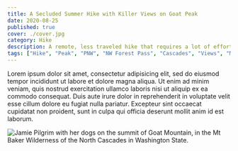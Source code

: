```yaml
---
title: A Secluded Summer Hike with Killer Views on Goat Peak
date: 2020-08-25
published: true
cover: ./cover.jpg
category: Hike
description: A remote, less traveled hike that requires a lot of effort but is totally worth it for the views.
tags: ["Hike", "Peak", "PNW", "NW Forest Pass", "Cascades", "Views", "Mt Baker Wilderness", "Summer"]
---
```


Lorem ipsum dolor sit amet, consectetur adipisicing elit, sed do eiusmod tempor incididunt ut labore et dolore magna aliqua. Ut enim ad minim veniam, quis nostrud exercitation ullamco laboris nisi ut aliquip ex ea commodo consequat. Duis aute irure dolor in reprehenderit in voluptate velit esse cillum dolore eu fugiat nulla pariatur. Excepteur sint occaecat cupidatat non proident, sunt in culpa qui officia deserunt mollit anim id est laborum.

![Jamie Pilgrim with her dogs on the summit of Goat Mountain, in the Mt Baker Wilderness of the North Cascades in Washington State. ](./img/goat-mountain.jpg)
